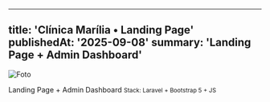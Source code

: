 
---
title: 'Clínica Marília • Landing Page'
publishedAt: '2025-09-08'
summary: 'Landing Page + Admin Dashboard'
---

<Image
  src="/images/website-clinica-marilia.jpg"
  alt="Foto"
  width={600}
  height={400}
/>

Landing Page + Admin Dashboard
<small>Stack: Laravel + Bootstrap 5 + JS</small>

